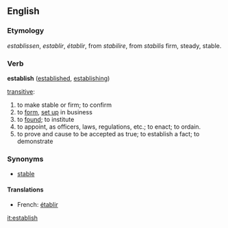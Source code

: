 ==English==

===Etymology===
{{OE.}} ''establissen'', {{OF.}} ''establir'', {{F.}} ''établir'', from {{L.}} ''stabilire'', from ''stabilis'' firm, steady, stable.

===Verb===
'''establish''' ([[established]], [[establishing]])

[[transitive]]:
#to make stable or firm; to confirm
#to [[form]], [[set up]] in business
#to [[found]]; to institute
#to appoint, as officers, laws, regulations, etc.; to enact; to ordain.
#to prove and cause to be accepted as true; to establish a fact; to demonstrate

===Synonyms===
*[[stable]]

====Translations====
*French: [[établir]]

[[it:establish]]